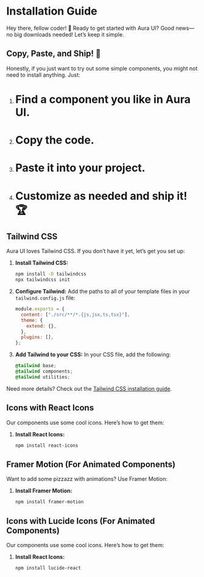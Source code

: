 # Installation Guide

Hey there, fellow coder! 🚀 Ready to get started with Aura UI? Good news—no big downloads needed! Let’s keep it simple.

## Copy, Paste, and Ship! 🚢

Honestly, if you just want to try out some simple components, you might not need to install anything. Just:

1. <h1>Find a component you like in Aura UI.</h1>
2. <h1>Copy the code.</h1>
3. <h1>Paste it into your project.</h1>
4. <h1>Customize as needed and ship it! 🏆</h1>

## Tailwind CSS

Aura UI loves Tailwind CSS. If you don’t have it yet, let’s get you set up:

1. **Install Tailwind CSS:**

   ```bash copy
   npm install -D tailwindcss
   npx tailwindcss init
   ```

2. **Configure Tailwind:**
   Add the paths to all of your template files in your `tailwind.config.js` file:

   ```javascript copy
   module.exports = {
     content: ["./src/**/*.{js,jsx,ts,tsx}"],
     theme: {
       extend: {},
     },
     plugins: [],
   };
   ```

3. **Add Tailwind to your CSS:**
   In your CSS file, add the following:
   ```css copy
   @tailwind base;
   @tailwind components;
   @tailwind utilities;
   ```

Need more details? Check out the [Tailwind CSS installation guide](https://tailwindcss.com/docs/installation).

## Icons with React Icons

Our components use some cool icons. Here’s how to get them:

1. **Install React Icons:**
   ```bash copy
   npm install react-icons
   ```

## Framer Motion (For Animated Components)

Want to add some pizzazz with animations? Use Framer Motion:

1. **Install Framer Motion:**
   ```bash copy
   npm install framer-motion
   ```

## Icons with Lucide Icons (For Animated Components)

Our components use some cool icons. Here’s how to get them:

1. **Install React Icons:**
   ```bash copy
   npm install lucide-react
   ```
